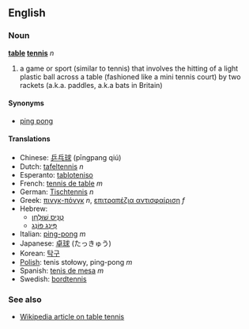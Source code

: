 ==English==
===Noun===
'''[[table]] [[tennis]]''' ''n''

#a game or sport (similar to tennis) that involves the hitting of a light plastic ball across a table (fashioned like a mini tennis court) by two rackets (a.k.a. paddles, a.k.a bats in Britain)

====Synonyms====
*[[ping pong]]

====Translations====
*Chinese: [[乒乓球]] (pīngpang qiú)
*Dutch: [[tafeltennis]] ''n''
*Esperanto: [[tabloteniso]]
*French: [[tennis de table]] ''m''
*German: [[Tischtennis]] ''n''
*Greek: [[πινγκ-πόνγκ]] ''n'', [[επιτραπέζια αντισφαίριση]] ''f''
*Hebrew:
**[[טניס שולחן|טֶנִיס שׁוּלְחָן]]
**[[פינג פונג|פִּינְג פּוֹנְג]]
*Italian: [[ping-pong]] ''m''
*Japanese: [[卓球]] (たっきゅう)
*Korean: [[탁구]]
*[[Polish]]: tenis stołowy, ping-pong ''m''
*Spanish: [[tenis de mesa]] ''m''
*Swedish: [[bordtennis]]

===See also===
*[[w:Table tennis|Wikipedia article on table tennis]]